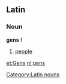 == Latin ==
=== Noun ===
[[Category:Latin nouns]]
'''gens''' f
# [[people]]

[[et:Gens]]
[[nl:gens]]
